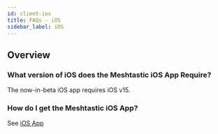 ```yaml
---
id: client-ios
title: FAQs - iOS
sidebar_label: iOS
---
```


## Overview

### What version of iOS does the Meshtastic iOS App Require?

The now-in-beta iOS app requires iOS v15.

### How do I get the Meshtastic iOS App?

See [iOS App](/docs/software/apple/ios-development)
